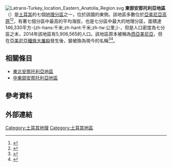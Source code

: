 [[File:Latrans-Turkey_location_Eastern_Anatolia_Region.svg|thumb]]
'''東部安那托利亞地區'''（{{lang-tr|Doğu Anadolu Bölgesi}}）是[[土耳其|土耳其]]的七個[[土耳其地理分區|地理分區]]之一，位於該國的東側。該地區多數位於[[亞美尼亞高原|亞美尼亞高原]]<ref>{{Cite book|author=Lynch, H.F.B.|title=Armenia, Travels and Studies|publisher=London|year=1901|volume=2|pages=391|quote=The natural boundary between Armenia and Asia Minor is the course of the Western Euphrates between the town of Kemah, and its passage through Taurus below Keban-Maden.|language=en}}</ref><ref>{{Cite book|author=Oswald, Felix|title=A Treatise on the Geology of Armenia|publisher=London|year=1906|language=en}}</ref>，有著七個分區中最高的平均海拔，也是七分區中最大的地理分區，面積達146,330平方-{zh-hans:千米;zh-hant:千米;zh-tw:公里;}-，但是人口密度為七分區之末，2014年該地區有5,906,565的人口。該地區原本被稱為[[西亞美尼亞|西亞美尼亞]]，但在[[亞美尼亞種族大屠殺|亞美尼亞種族大屠殺]]發生後，變被換為現今的名稱<ref name="Sahakyan">{{cite book|last=Sahakyan|first=Lusine|title=Turkification of the Toponyms in the Ottoman Empire and the Republic of Turkey|year=2010|publisher=Arod Books|location=Montreal|isbn=978-0969987970|language=en}}</ref><ref>{{cite book|last1=Hovannisian|first1=Richard|title=The Armenian genocide cultural and ethical legacies|date=2007|publisher=Transaction Publishers|location=New Brunswick, N.J.|isbn=1412835925|page=3|url=https://books.google.com/books?id=K3monyE4CVQC|language=en|access-date=2016-01-05|archive-date=2017-10-10|archive-url=https://web.archive.org/web/20171010030024/https://books.google.com/books?id=K3monyE4CVQC|dead-url=no}}</ref>。

== 相關條目 ==
* [[東北安那托利亞地區_(統計)|東北安那托利亞地區]]
* [[中東部安那托利亞地區_(統計)|中東部安那托利亞地區]]

== 參考資料 ==
{{Reflist}}

== 外部連結 ==

{{土耳其地區|state=collapsed}}
[[Category:土耳其地理|Category:土耳其地理]]
[[Category:土耳其地區|Category:土耳其地區]]
